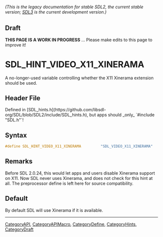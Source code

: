 ====== (This is the legacy documentation for stable SDL2, the current stable version; [https://wiki.libsdl.org/SDL3/ SDL3] is the current development version.) ======

== Draft ==

'''THIS PAGE IS A WORK IN PROGRESS''' ... Please make edits to this page to improve it!


<!-- #*^*^*^*^*See https://wiki.libsdl.org/SGEnumerations for details on editing this page*^*^*^*^* -->
= SDL_HINT_VIDEO_X11_XINERAMA =

A no-longer-used variable controlling whether the X11 Xinerama extension should be used.

== Header File ==

Defined in [SDL_hints.h](https://github.com/libsdl-org/SDL/blob/SDL2/include/SDL_hints.h), but apps should _only_ `#include "SDL.h"`!

== Syntax ==

<syntaxhighlight lang='c'>
#define SDL_HINT_VIDEO_X11_XINERAMA         "SDL_VIDEO_X11_XINERAMA"</syntaxhighlight>

== Remarks ==

Before SDL 2.0.24, this would let apps and users disable Xinerama support
on X11. Now SDL never uses Xinerama, and does not check for this hint at
all. The preprocessor define is left here for source compatibility.

== Default ==

By default SDL will use Xinerama if it is available.

----
[[CategoryAPI]], [[CategoryAPIMacro]], [[CategoryDefine]], [[CategoryHints]], [[CategoryDraft]]
<!-- #See the Style Guide for instructions on editing the footer. -->


